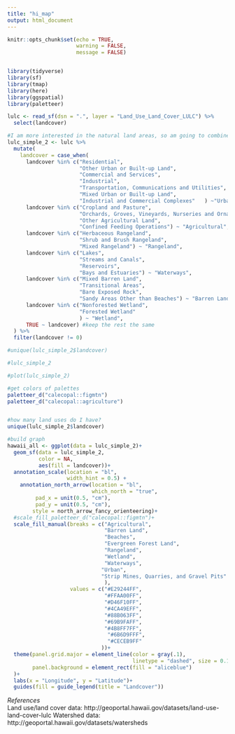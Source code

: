 ```yaml
---
title: "hi_map"
output: html_document
---
```


```r
knitr::opts_chunk$set(echo = TRUE,
                      warning = FALSE,
                      message = FALSE)


library(tidyverse)
library(sf)
library(tmap)
library(here)
library(ggspatial)
library(paletteer)

lulc <- read_sf(dsn = ".", layer = "Land_Use_Land_Cover_LULC") %>% 
  select(landcover)

```


```r

#I am more interested in the natural land areas, so am going to combine the data based on some of the metadata categories
lulc_simple_2 <- lulc %>% 
  mutate(
    landcover = case_when(
      landcover %in% c("Residential",
                       "Other Urban or Built-up Land", 
                       "Commercial and Services", 
                       "Industrial", 
                       "Transportation, Communications and Utilities",
                       "Mixed Urban or Built-up Land", 
                       "Industrial and Commercial Complexes"   ) ~"Urban",
      landcover %in% c("Cropland and Pasture", 
                       "Orchards, Groves, Vineyards, Nurseries and Ornamental Horticultural Areas", 
                       "Other Agricultural Land",
                       "Confined Feeding Operations") ~ "Agricultural",
      landcover %in% c("Herbaceous Rangeland",
                       "Shrub and Brush Rangeland",
                       "Mixed Rangeland") ~ "Rangeland",
      landcover %in% c("Lakes",
                       "Streams and Canals",
                       "Reservoirs",
                       "Bays and Estuaries") ~ "Waterways",
      landcover %in% c("Mixed Barren Land",
                       "Transitional Areas",
                       "Bare Exposed Rock",
                       "Sandy Areas Other than Beaches") ~ "Barren Land",
      landcover %in% c("Nonforested Wetland",
                       "Forested Wetland"
                       ) ~ "Wetland",
      TRUE ~ landcover) #keep the rest the same
  ) %>% 
  filter(landcover != 0)

#unique(lulc_simple_2$landcover)

#lulc_simple_2

#plot(lulc_simple_2)


```

```r


#get colors of palettes
paletteer_d("calecopal::figmtn")
paletteer_d("calecopal::agriculture")


#how many land uses do I have?
unique(lulc_simple_2$landcover)

#build graph
hawaii_all <- ggplot(data = lulc_simple_2)+
  geom_sf(data = lulc_simple_2, 
          color = NA, 
          aes(fill = landcover))+
  annotation_scale(location = "bl", 
                   width_hint = 0.5) +
    annotation_north_arrow(location = "bl", 
                           which_north = "true", 
         pad_x = unit(0.5, "cm"), 
         pad_y = unit(0.5, "cm"),
        style = north_arrow_fancy_orienteering)+
  #scale_fill_paletteer_d("calecopal::figmtn")+
  scale_fill_manual(breaks = c("Agricultural", 
                               "Barren Land", 
                               "Beaches",
                               "Evergreen Forest Land",
                               "Rangeland",
                               "Wetland",
                               "Waterways",
                              "Urban",
                              "Strip Mines, Quarries, and Gravel Pits"
                               ),
                    values = c("#E29244FF",
                               "#FFAA00FF",
                               "#D46F10FF",
                               "#4CA49EFF",
                               "#88B063FF",
                               "#69B9FAFF",
                               "#4B8FF7FF",
                                "#6B6D9FFF",
                                "#CECEB9FF"
                              ))+
  theme(panel.grid.major = element_line(color = gray(.1), 
                                        linetype = "dashed", size = 0.1), 
        panel.background = element_rect(fill = "aliceblue")
  )+
  labs(x = "Longitude", y = "Latitude")+
  guides(fill = guide_legend(title = "Landcover"))

```



*References*  
Land use/land cover data: http://geoportal.hawaii.gov/datasets/land-use-land-cover-lulc
Watershed data: http://geoportal.hawaii.gov/datasets/watersheds
